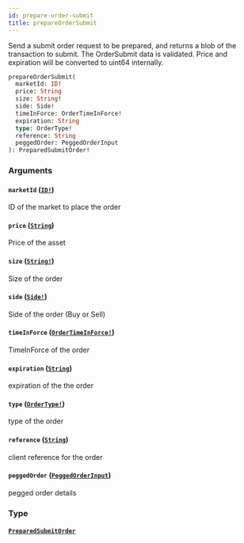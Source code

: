 ```yaml
---
id: prepare-order-submit
title: prepareOrderSubmit
---
```


Send a submit order request to be prepared, and returns a blob of the transaction to submit.
The OrderSubmit data is validated. Price and expiration will be converted to uint64 internally.

```graphql
prepareOrderSubmit(
  marketId: ID!
  price: String
  size: String!
  side: Side!
  timeInForce: OrderTimeInForce!
  expiration: String
  type: OrderType!
  reference: String
  peggedOrder: PeggedOrderInput
): PreparedSubmitOrder!

```

### Arguments

#### `marketId` ([`ID!`](/docs/graphql/scalars/id))

ID of the market to place the order

#### `price` ([`String`](/docs/graphql/scalars/string))

Price of the asset

#### `size` ([`String!`](/docs/graphql/scalars/string))

Size of the order

#### `side` ([`Side!`](/docs/graphql/enums/side))

Side of the order (Buy or Sell)

#### `timeInForce` ([`OrderTimeInForce!`](/docs/graphql/enums/order-time-in-force))

TimeInForce of the order

#### `expiration` ([`String`](/docs/graphql/scalars/string))

expiration of the the order

#### `type` ([`OrderType!`](/docs/graphql/enums/order-type))

type of the order

#### `reference` ([`String`](/docs/graphql/scalars/string))

client reference for the order

#### `peggedOrder` ([`PeggedOrderInput`](/docs/graphql/inputs/pegged-order-input))

pegged order details

### Type

#### [`PreparedSubmitOrder`](/docs/graphql/objects/prepared-submit-order)
